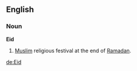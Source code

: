 ==English==

<!--===Pronunciation=== /eed/ ??? -->

===Noun===
'''Eid'''
#[[Muslim]] religious festival at the end of [[Ramadan]].

[[de:Eid]]